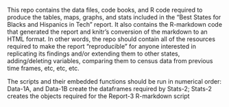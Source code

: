 This repo contains the data files, code books, and R code required to produce the tables, maps, graphs, and stats included in the "Best States for Blacks and Hispanics in Tech" report. It also contains the R-markdown code that generated the report and knitr's conversion of the markdown to an HTML format. In other words, the repo should contain all of the resources required to make the report "reproducible" for anyone interested in replicating its findings and/or extending them to other states, adding/deleting variables, comparing them to census data from previous time frames, etc, etc, etc.

The scripts and their embedded functions should be run in numerical order: Data-1A, and Data-1B create the dataframes required by Stats-2; Stats-2 creates the objects required for the Report-3 R-markdown script 
